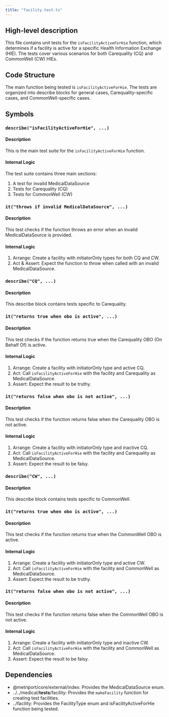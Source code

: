 ```yaml
---
title: "facility.test.ts"
---
```


## High-level description
This file contains unit tests for the `isFacilityActiveForHie` function, which determines if a facility is active for a specific Health Information Exchange (HIE). The tests cover various scenarios for both Carequality (CQ) and CommonWell (CW) HIEs.

## Code Structure
The main function being tested is `isFacilityActiveForHie`. The tests are organized into describe blocks for general cases, Carequality-specific cases, and CommonWell-specific cases.

## Symbols

### `describe("isFacilityActiveForHie", ...)`
#### Description
This is the main test suite for the `isFacilityActiveForHie` function.

#### Internal Logic
The test suite contains three main sections:
1. A test for invalid MedicalDataSource
2. Tests for Carequality (CQ)
3. Tests for CommonWell (CW)

### `it("throws if invalid MedicalDataSource", ...)`
#### Description
This test checks if the function throws an error when an invalid MedicalDataSource is provided.

#### Internal Logic
1. Arrange: Create a facility with initiatorOnly types for both CQ and CW.
2. Act & Assert: Expect the function to throw when called with an invalid MedicalDataSource.

### `describe("CQ", ...)`
#### Description
This describe block contains tests specific to Carequality.

### `it("returns true when obo is active", ...)`
#### Description
This test checks if the function returns true when the Carequality OBO (On Behalf Of) is active.

#### Internal Logic
1. Arrange: Create a facility with initiatorOnly type and active CQ.
2. Act: Call `isFacilityActiveForHie` with the facility and Carequality as MedicalDataSource.
3. Assert: Expect the result to be truthy.

### `it("returns false when obo is not active", ...)`
#### Description
This test checks if the function returns false when the Carequality OBO is not active.

#### Internal Logic
1. Arrange: Create a facility with initiatorOnly type and inactive CQ.
2. Act: Call `isFacilityActiveForHie` with the facility and Carequality as MedicalDataSource.
3. Assert: Expect the result to be falsy.

### `describe("CW", ...)`
#### Description
This describe block contains tests specific to CommonWell.

### `it("returns true when obo is active", ...)`
#### Description
This test checks if the function returns true when the CommonWell OBO is active.

#### Internal Logic
1. Arrange: Create a facility with initiatorOnly type and active CW.
2. Act: Call `isFacilityActiveForHie` with the facility and CommonWell as MedicalDataSource.
3. Assert: Expect the result to be truthy.

### `it("returns false when obo is not active", ...)`
#### Description
This test checks if the function returns false when the CommonWell OBO is not active.

#### Internal Logic
1. Arrange: Create a facility with initiatorOnly type and inactive CW.
2. Act: Call `isFacilityActiveForHie` with the facility and CommonWell as MedicalDataSource.
3. Assert: Expect the result to be falsy.

## Dependencies
- @metriport/core/external/index: Provides the MedicalDataSource enum.
- ../../medical/__tests__/facility: Provides the `makeFacility` function for creating test facilities.
- ../facility: Provides the FacilityType enum and isFacilityActiveForHie function being tested.